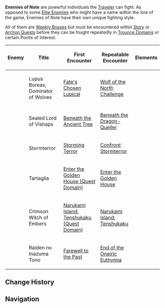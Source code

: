 {{Terminology Infobox
|type         = Enemy Families
}}
'''Enemies of Note''' are powerful individuals the [[Traveler]] can fight. As opposed to some [[Elite Enemies]] who might have a name within the lore of the game, Enemies of Note have their own unique fighting style.

All of them are [[Weekly Bosses]] but must be encountered within [[Story Quests|Story]] or [[Archon Quests]] before they can be fought repeatedly in [[Trounce Domain]]s or certain Points of Interest.
{{clr}}
{| class="article-table sortable"
! Enemy !! Title !! First Encounter !! Repeatable Encounter || Elements
|-
| {{Enemy|Andrius}} || Lupus Boreas, Dominator of Wolves || [[Fate's Chosen Lupical]] || [[Wolf of the North Challenge]] || {{Elements|Cryo,Anemo}}
|-
| {{Enemy|Azhdaha}} || Sealed Lord of Vishaps || [[Beneath the Ancient Tree]] || [[Beneath the Dragon-Queller]] || {{nowrap|{{Elements|Geo,Hydro,Pyro,Cryo,Electro}}}}
|-
| {{Enemy|Dvalin}} || Stormterror || [[Storming Terror]] || [[Confront Stormterror]] || {{Elements|Anemo}}
|-
| {{Enemy|Childe}} || Tartaglia || [[Enter the Golden House (Quest Domain)]] || [[Enter the Golden House]] || {{Elements|Hydro,Electro}}
|-
| {{Enemy|La Signora}} || Crimson Witch of Embers || [[Narukami Island: Tenshukaku (Quest Domain)]] || [[Narukami Island: Tenshukaku]] || {{Elements|Cryo,Pyro}}
|-
| {{Enemy|Magatsu Mitake Narukami no Mikoto}} || Raiden no Inazuma Tono || [[Farewell to the Past]] || [[End of the Oneiric Euthymia]] || {{Elements|Electro}}
|}

==Change History==
{{Change History|1.0}}

==Navigation==
{{Enemy Navbox|type=Families}}
[[Category:Enemies of Note| ]]